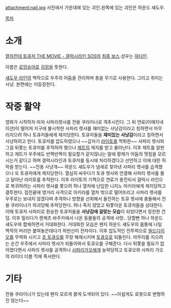 attachment:nail.jpg
사진에서 가운데에 있는 괴인.왼쪽에 있는 괴인은 하운드 섀도우.

[[목차]]

= 소개 =
[[열차전대 토큐저 THE MOVIE - 갤럭시라인 SOS]]의 [[최종 보스]].성우는 [[햐다인]].

이름은 [[로망슈어]]로 [[검정]]을 뜻한다.

[[섀도우 라인]]의 백작으로 우주의 어둠을 관리하며 총을 무기로 사용한다. 그리고 취미는 사냥. 본편에는 미등장한다.

= 작중 활약 =
영화가 시작하자 마자 사파리렛샤를 전용 쿠라이너로 격추시킨다. 그 뒤 연료(이매지네이션)이 떨어져 지구에 불시착한 사파리 렛샤를 재미없는 사냥감이라고 칭하면서 마무리지으려 하나 토큐저들에게 제지당한다. 토큐저들을 '''재미있는 사냥감'''이라고 칭하면서 사냥하려고 한다. 토큐저를 압도하였으나 ~~갑자기 [[스즈키 라이토|라이토]]를 먹튀한~~ 사파리 렛샤와 그걸 뒤쫓는 토큐저를 추적하려 했으나 [[제트(열차전대 토큐저)|제트]]의 제지를 받고 물러난다.
이후 제트를 알현하고 제트가 우주에도 반짝반짝이 필요할거 같지않냐는 말에 황제가 어둠의 멋짐을 모르시는거 같다고 하며 갤럭시라인과 토큐저를 동시에 처리하겠다고 선언하고 이에 대한 허락을 받는다.
~~전용 사냥개~~ 하운드 섀도우가 냄새로 찾아낸 사파리 렛샤를 습격했으나 또 토큐저에게 제지당한다. 열심히 싸우다가 토큐 렛샤와 연결해 사파리 렛샤를 몰고 달아난 라이토를 추적한다. 이후 라이토의 기책으로 연료가 충전되서 갤럭시 라인으로 복귀하려는 사파리 렛샤를 쫓으려 하나 열차에 난입한 니지노 아키라에게 제지당하고 결투한다. 접전끝에 영거리 사격으로 아키라를 열차 밖으로 떨어뜨리고 사파리 렛샤를 우주로는 보내지 않겠다며 추격하나 방향을 선회해서 돌진하는 토큐 렛샤에 충돌해서 전용 쿠라이너가 파괴당해 추락당한다.
허나 죽지 않았고 뒤쫓아온 토큐저들을 상대한다. 이때 토큐저 사파리로 환승한 토큐저들을 '''사냥감에 걸맞는 모습'''이 되었다면서 칭찬한 건 덤. 이후 밀리다가 렌케츠 바주카에서 나온 동물들의 공격에 사망...당할뻔 하나 하운드 섀도우와 합체하면서 거대화한다.
거대화한 모습은 왠지 하운드 섀도우의 몸통에 나일 백작의 머리만 붙여놓은데다가 하반신이 전차이다. 이후 압도적인 전투력으로 [[빌드다이오]]를 무력화 시키고 [[초 토큐오]]를 무장 해제시키며 [[토큐오]]로 되돌린다. 마무리를 지으려는 순간 우주에서 사파리 렛샤가 되돌아와서 토큐오를 구해준다. 다시 뒤쫓을 필요가 없어졌다면서 사파리 렛샤를 공격하나 [[사파리가오]]에게 농락당하고 토큐오와 사파리 가오의 라이더 더블 킥에 폭사한다.

= 기타 =
전용 쿠라이너가 있는데 왠지 모르게 붉게 도색되어 있다. ~~아쉽게도 로봇으로 변형하진 않는다~~
